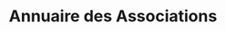 ---
layout: ../../layouts/AssoSort.astro
title: "Annuaire des Associations"
typeFilter: mediatique
---